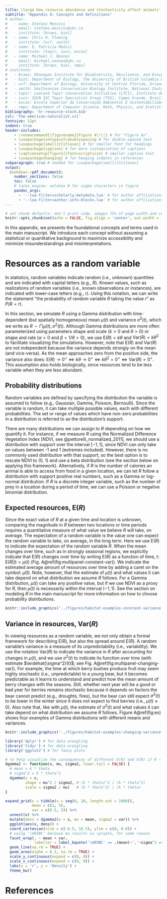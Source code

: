 ```yaml
---
title: \large How resource abundance and stochasticity affect animals' space-use requirements
subtitle: "Appendix A: Concepts and definitions"
# author:
#   - name: Stefano Mezzini
#     email: stefano.mezzini@ubc.ca
#     institute: [braes, biol]
#   - name: Chris H. Fleming
#     institute: [ucf, smith]
#   - name: E. Patrícia Medici
#     institute: [tapir, iucn, escas]
#   - name: Michael J. Noonan
#     email: michael.noonan@ubc.ca
#     institute: [braes, biol, cmps]
# institute:
#   - braes: Okanagan Institute for Biodiversity, Resilience, and Ecosystem Services, The University of British Columbia Okanagan, Kelowna, British Columbia, Canada.
#   - biol: Department of Biology, The University of British Columbia Okanagan, Kelowna, British Columbia, Canada.
#   - ucf: Department of Biology, University of Central Florida, Orlando, Florida 32816, United States.
#   - smith: Smithsonian Conservation Biology Institute, National Zoological Park, 1500 Remount Rd., Front Royal, VA 22630, United States.
#   - tapir: Lowland Tapir Conservation Initiative (LTCI), Instituto de Pesquisas Ecológicas (IPÊ), Rodovia Dom Pedro I, km 47, Nazaré Paulista, São Paulo 12960-000, Brazil.
#   - iucn: IUCN SSC Tapir Specialist Group (TSG), Campo Grande, Brazil.
#   - escas: Escola Superior de Conservação Ambiental E Sustentabilidade (ESCAS/IPÊ), Rodovia Dom Pedro I, km 47, Nazaré Paulista, São Paulo 12960-000, Brazil.
#   - cmps: Department of Computer Science, Math, Physics, and Statistics, The University of British Columbia Okanagan, Kelowna, British Columbia, Canada.
bibliography: 'hr-resource-stoch.bib'
csl: 'the-american-naturalist.csl'
fontsize: 12pt
indent: true
header-includes:
    - \renewcommand{\figurename}{Figure A\!\!} # for "Figure Ax".
    - \usepackage{setspace}\doublespacing # for double-spaced text
    - \usepackage[small]{titlesec} # for smaller font for headings
    - \usepackage{caption} # for more customization of captions
    - \captionsetup[figure]{font=scriptsize} # smaller caption text
    - \usepackage{hanging} # for hanging indents in references
subparagraph: true # needed for \usepackage[small]{titlesec}
output:
  bookdown::pdf_document2:
    number_sections: false
    toc: false
    # latex_engine: xelatex # for sigma characters in figure
    pandoc_args:
      - '--lua-filter=scholarly-metadata.lua' # for author affiliations
      - '--lua-filter=author-info-blocks.lua' # for author affiliations
---
```


\newcommand*\e{\text{E}} <!-- expectation; non-italic E -->
\newcommand*\var{\text{Var}} <!-- variance; non-italic Var -->

\newpage

```r
# set chunk defaults: don't print code, images 75% of page width and centered
knitr::opts_chunk$set(echo = FALSE, fig.align = 'center', out.width = '100%')
```

\noindent In this appendix, we presents the foundational concepts and terms used in the main manuscript. We introduce each concept without assuming a statistical or quantitative background to maximize accessibility and minimize misunderstandings and misinterpretations.

# Resources as a random variable

\noindent In statistics, random variables indicate random (i.e., unknown) quantities and are indicated with capital letters (e.g., $R$). Known values, such as realizations of random variables (i.e., known observations or instances), are indicated with lower-case letters (e.g., $r$). Using this notation, we can write the statement "the probability of random variable $R$ taking the value $r$" as $P(R = r)$.

In this section, we simulate $R$ using a Gamma distribution with time-dependent (but spatially homogeneous) mean $\mu(t)$ and variance $\sigma^2(t)$, which we write as $R \sim \Gamma\big(\mu(t), \sigma^2(t)\big)$. Although Gamma distributions are more often parameterized using parameters shape and scale ($k > 0$ and $\theta > 0$) or shape and rate ($\alpha > 0$ and $\beta = 1/\theta > 0$), we use $\e(R) = k \theta$ and $\var(R) = k \theta^2$ to facilitate visualizing the simulations. However, note that $\e(R)$ and $\var(R)$ are not independent because the variance depends strongly on the mean (and vice-versa). As the mean approaches zero from the positive side, the variance also does: $\e(R) \rightarrow 0^+ \iff k \theta \rightarrow 0^+ \iff k \theta^2 = 0^+ \iff \var(R) = 0^+$. This assumption also holds biologically, since resources tend to be less variable when they are less abundant.

## Probability distributions

\noindent Random variables are defined by specifying the distribution the variable is assumed to follow (e.g., Gaussian, Gamma, Poisson, Bernoulli). Since the variable is random, it can take multiple possible values, each with different probabilities. The set or range of values which have non-zero probabilities in a distribution is referred to as the distribution's support.

There are many distributions we can assign to $R$ depending on how we quantify it. For instance, if we measure $R$ using the Normalized Difference Vegetation Index [NDVI, see @pettorelli_normalized_2011], we should use a distribution with support over the interval $[-1, 1]$, since NDVI can only take on values between -1 and 1 (extremes included). However, there is no commonly used distribution with that support, so the best option is to rescale NDVI to (0, 1) and use a beta distribution (see the section below on applying this framework). Alternatively, if $R$ is the number of calories an animal is able to access from food in a given location, we can let $R$ follow a distribution with support positive real numbers, such as a Gamma or log-normal distribution. If $R$ is a discrete integer variable, such as the number of prey in a location during a period of time, we can use a Poisson or negative binomial distribution.

## Expected resources, $\e(R)$

\noindent Since the exact value of $R$ at a given time and location is unknown, comparing the magnitude in $R$ between two locations or time periods requires a quantitative measure of what value we believe $R$ will take, on average. The expectation of a random variable is the value one can expect the random variable to take, on average, in the long term. Here we use $\e(R)$ to indicate the expectation of the random variable $R$. When the mean changes over time, such as in strongly seasonal regions, we explicitly indicate that $\e(R)$ changes over time by writing $\e(R)$ as a function of time, $t$: $\e(R|t) = \mu(t)$ (Fig. A\@ref(fig:multipanel-constant-var)). We indicate the estimated average amount of resources over time by adding a caret on the symbol: $\hat \mu(t)$. Note, however, that the estimate of $\mu(t)$ and what values it can take depend on what distribution we assume $R$ follows. For a Gamma distribution, $\mu(t)$ can take any positive value, but if we use NDVI as a proxy for $R$, then $\mu(t)$ is necessarily within the interval $(-1, 1)$. See the section on modeling $R$ in the main manuscript for more information on how to choose probability distributions.

```r
knitr::include_graphics('../figures/habitat-examples-constant-variance.png')
```

## Variance in resources, $\var(R)$

\noindent In viewing resources as a random variable, we not only obtain a formal framework for describing $\e(R)$, but also the spread around $\e(R)$. A random variable's variance is a measure of its unpredictability (i.e., variability). We use the notation $\var(R)$ to indicate the variance in $R$ after accounting for changes in $\mu(t)$, and we use $\sigma^2(t)$ to indicate its function over time (with estimate $\widehat{\sigma^2}(t)$; see Fig. A\@ref(fig:multipanel-changing-var)). <!-- Consequently, while $R$ may vary within years, we define $\var(R)$ as the variation in $R$ after accounting for the fact that $R$ is (predictably) lower during some seasons and higher in others due to changes in $\sigma^2(t)$. Additionally, we distinguish between two different sources of variation. We refer to known or expected spatiotemporal differences or changes as heterogeneity, which we consider as a change in $\mu(t)$. In contrast, we use the term stochasticity for unpredictable variation (i.e., due to $\sigma^2(t)$).--> For example, the time at which berry bushes produce fruit may seem highly stochastic (i.e., unpredictable) to a young bear, but it becomes predictable as it learns to understand and predict how the mean amount of berry changes with the seasons. Still, whether next year will be a good or bad year for berries remains stochastic because it depends on factors the bear cannot predict (e.g., droughts, fires), but the bear can still expect $\sigma^2(t)$ to be lower in the winter since it does not expect to find berries (i.e., $\mu(t) \approx 0$). Also note that, like with $\mu(t)$, the estimate of $\sigma^2(t)$ and what values it can take depend on what distribution we assume $R$ follows. Figure A\@ref(fig:ex) shows four examples of Gamma distributions with different means and variances.

```r
knitr::include_graphics('../figures/habitat-examples-changing-variance.png')
```

```r
library('dplyr') # for data wrangling
library('tidyr') # for data wrangling
library('ggplot2') # for fancy plots

# to help visualize the consequences of different E(R) and V(R) if R ~ Gamma
dgamma2 <- function(x, mu, sigma2, lower.tail = FALSE) {
  # mean = k * theta
  # sigma^2 = k * theta^2
  dgamma(x = x,
         shape = mu^2 / sigma2, # (k * theta)^2 / (k * theta^2)
         scale = sigma2 / mu)   # (k * theta^2) / (k * theta)
}

expand_grid(x = tibble(x = seq(0, 10, length.out = 1000)),
            mean = c(1, 5),
            var = c(0.5, 5)) %>%
  unnest(x) %>%
  mutate(dens = dgamma2(x = x, mu = mean, sigma2 = var)) %>%
  ggplot(aes(x, dens)) +
  coord_cartesian(xlim = c(-0.5, 10.5), ylim = c(0, 0.8)) +
  # using '\U03BC' because mu results in \propto, for some reason
  facet_wrap(. ~ mean + var,
             labeller = label_bquote('\U03BC' == .(mean)~','~sigma^2 == .(var)))+
  geom_line(na.rm = TRUE) +
  geom_area(alpha = 0.3, na.rm = TRUE) +
  scale_y_continuous(expand = c(0, 0)) +
  scale_x_continuous(expand = c(0, 0)) +
  labs(x = 'r', y = 'Density') +
  theme_bw()
```

\clearpage <!-- reference on a new page without figures -->

# References

\hangparas{1em}{1} <!-- indent all lines but the first -->
